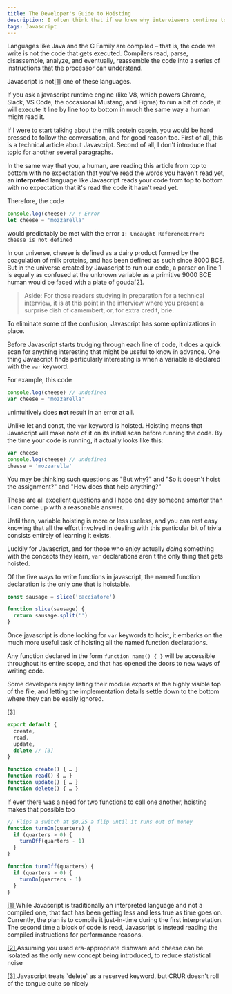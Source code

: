 ```yaml
---
title: The Developer's Guide to Hoisting
description: I often think that if we knew why interviewers continue to ask about hoisting, we'd know a lot more about how to conduct better interviews
tags: Javascript
---
```


Languages like Java and the C Family are compiled – that is, the code we write is not the code that gets executed. Compilers read, parse, disassemble, analyze, and eventually, reassemble the code into a series of instructions that the processor can understand.

Javascript is not<a id="reference-1" href="#footnote-1">[1]</a> one of these languages.

If you ask a javascript runtime engine (like V8, which powers Chrome, Slack, VS Code, the occasional Mustang, and Figma) to run a bit of code, it will execute it line by line top to bottom in much the same way a human might read it.

If I were to start talking about the milk protein casein, you would be hard pressed to follow the conversation, and for good reason too. First of all, this is a technical article about Javascript. Second of all, I don't introduce that topic for another several paragraphs.

In the same way that you, a human, are reading this article from top to bottom with no expectation that you've read the words you haven't read yet, an **interpreted** language like Javascript reads your code from top to bottom with no expectation that it's read the code it hasn't read yet.

Therefore, the code

```js numbered
console.log(cheese) // ! Error
let cheese = 'mozzarella'
```

would predictably be met with the error `1: Uncaught ReferenceError: cheese is not defined`

In our universe, cheese is defined as a dairy product formed by the coagulation of milk proteins, and has been defined as such since 8000 BCE. But in the universe created by Javascript to run our code, a parser on line 1 is equally as confused at the unknown variable as a primitive 9000 BCE human would be faced with a plate of gouda<a id="reference-2" href="#footnote-2">[2]</a>.

> Aside: For those readers studying in preparation for a technical interview, it is at this point in the interview where you present a surprise dish of camembert, or, for extra credit, brie.

To eliminate some of the confusion, Javascript has some optimizations in place.

Before Javascript starts trudging through each line of code, it does a quick scan for anything interesting that might be useful to know in advance. One thing Javascript finds particularly interesting is when a variable is declared with the `var` keyword.

For example, this code

```js numbered
console.log(cheese) // undefined
var cheese = 'mozzarella'
```

unintuitively does **not** result in an error at all.

Unlike let and const, the `var` keyword is hoisted. Hoisting means that Javascript will make note of it on its initial scan before running the code. By the time your code is running, it actually looks like this:

```js numbered
var cheese
console.log(cheese) // undefined
cheese = 'mozzarella'
```

You may be thinking such questions as "But why?" and "So it doesn't hoist the assignment?" and "How does that help anything?"

These are all excellent questions and I hope one day someone smarter than I can come up with a reasonable answer.

Until then, variable hoisting is more or less useless, and you can rest easy knowing that all the effort involved in dealing with this particular bit of trivia consists entirely of learning it exists.

Luckily for Javascript, and for those who enjoy actually _doing_ something with the concepts they learn, `var` declarations aren't the only thing that gets hoisted.

Of the five ways to write functions in javascript, the named function declaration is the only one that is hoistable.

```js numbered
const sausage = slice('cacciatore')

function slice(sausage) {
  return sausage.split('')
}
```

Once javascript is done looking for `var` keywords to hoist, it embarks on the much more useful task of hoisting all the named function declarations.

Any function declared in the form `function name() { }` will be accessible throughout its entire scope, and that has opened the doors to new ways of writing code.

Some developers enjoy listing their module exports at the highly visible top of the file, and letting the implementation details settle down to the bottom where they can be easily ignored.

<a id="reference-3" href="#footnote-3">
  [3]
</a>

```js numbered
export default {
  create,
  read,
  update,
  delete // [3]
}

function create() { … }
function read() { … }
function update() { … }
function delete() { … }

```

If ever there was a need for two functions to call one another, hoisting makes that possible too

```js numbered
// Flips a switch at $0.25 a flip until it runs out of money
function turnOn(quarters) {
  if (quarters > 0) {
    turnOff(quarters - 1)
  }
}

function turnOff(quarters) {
  if (quarters > 0) {
    turnOn(quarters - 1)
  }
}
```

<p id="footnote-1">
  <a href="#reference-1"> [1] </a>
  While Javascript is traditionally an interpreted language and not a compiled one,
  that fact has been getting less and less true as time goes on. Currently, the plan
  is to compile it just-in-time during the first interpretation. The second time
  a block of code is read, Javascript is instead reading the compiled instructions
  for performance reasons.
</p>

<p id="footnote-2">
  <a href="#reference-2"> [2] </a>
  Assuming you used era-appropriate dishware and cheese can be isolated as the only
  new concept being introduced, to reduce statistical noise
</p>

<p id="footnote-3">
  <a href="#reference-3"> [3] </a>
  Javascript treats `delete` as a reserved keyword, but CRUR doesn't roll of the
  tongue quite so nicely
</p>

